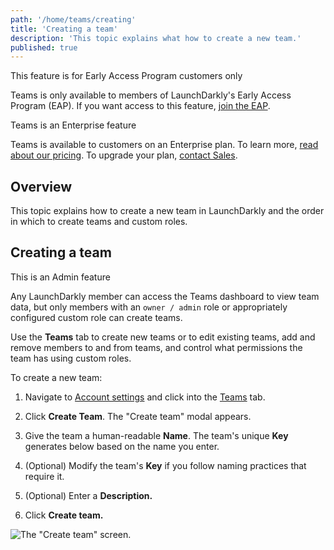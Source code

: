 ```yaml
---
path: '/home/teams/creating'
title: 'Creating a team'
description: 'This topic explains what how to create a new team.'
published: true
---
```


<Callout intent="info">
  <CalloutTitle>This feature is for Early Access Program customers only</CalloutTitle>
  <CalloutDescription>

Teams is only available to members of LaunchDarkly's Early Access Program (EAP). If you want access to this feature, [join the EAP](https://docs.google.com/forms/d/e/1FAIpQLScJ5qCC_RZTW9pPSXVZk9HaKzpltNAeoQb2t6gh7dLicwQWQQ/viewform).

  </CalloutDescription>
</Callout>

<Callout intent="primary">
  <CalloutTitle>Teams is an Enterprise feature</CalloutTitle>
  <CalloutDescription>

Teams is available to customers on an Enterprise plan. To learn more, [read about our pricing](https://launchdarkly.com/pricing/). To upgrade your plan, [contact Sales](https://launchdarkly.com/contact-sales/).

  </CalloutDescription>
</Callout>

## Overview

This topic explains how to create a new team in LaunchDarkly and the order in which to create teams and custom roles.

## Creating a team

<Callout intent="alert">
  <CalloutTitle>This is an Admin feature</CalloutTitle>
  <CalloutDescription>

Any LaunchDarkly member can access the Teams dashboard to view team data, but only members with an `owner / admin` role or appropriately configured custom role can create teams.

  </CalloutDescription>
</Callout>

Use the **Teams** tab to create new teams or to edit existing teams, add and remove members to and from teams, and control what permissions the team has using custom roles.

To create a new team:

1. Navigate to [Account settings](https://app.launchdarkly.com/settings) and click into the [Teams](https://app.launchdarkly.com/settings/teams) tab.
2. Click **Create Team**. The "Create team" modal appears.
3. Give the team a human-readable **Name**. The team's unique **Key** generates below based on the name you enter.
4. (Optional) Modify the team's **Key** if you follow naming practices that require it.
5. (Optional) Enter a **Description.**

8. Click **Create team.**

![The "Create team" screen.](../../images/teams-create.png)